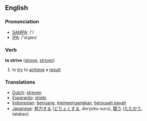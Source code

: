 ==English==
=== Pronunciation ===
*[[w:SAMPA|SAMPA]]: /'/
*[[w:IPA|IPA]]: /'stɻaɪv/

=== Verb ===
{{en-infl-reg-other-e|striv|e|}}

'''to strive''' ([[strove]], [[striven]])

# to [[try]] to [[achieve]] a [[result]]

=== Translations ===
*[[Dutch]]: [[streven]]
*[[Esperanto]]: [[strebi]]
*[[Indonesian]]: [[juang|berjuang]], [[juang|memperjuangkan]], [[susah payah|bersusah payah]]
*[[Japanese]]: [[努力]]する ([[どりょく]]する, doryoku-suru), [[闘う]] ([[たたかう]], tatakau)